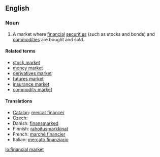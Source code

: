 {{wikipedia}}
==English==

===Noun===
{{en-noun|s|sg=[[financial]] [[market]]}}

# A market where [[financial]] [[securities]] (such as stocks and bonds) and [[commodity|commodities]] are bought and sold.

====Related terms====
* [[stock market]]
* [[money market]]
* [[derivatives market]]
* [[futures market]]
* [[insurance market]]
* [[commodity market]]

====Translations====
{{trans-top|financial market}}
* [[Catalan]]: [[mercat financer]]
* Czech: {{t-|cs|finanční trh|m}}
* Danish: [[finansmarked]] {{n}}
* Finnish: [[rahoitus]][[markkina]]t
* French: [[marché financier]]
* Italian: [[mercato finanziario]] {{m}}
{{trans-mid}}
{{trans-bottom}}

[[lo:financial market]]
